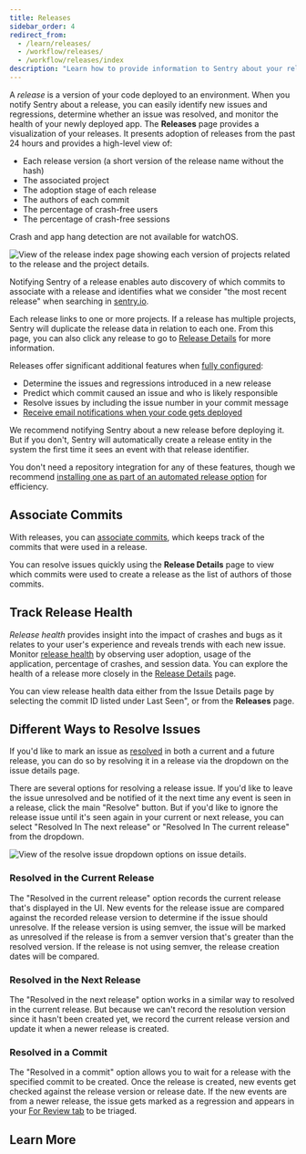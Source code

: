 ```yaml
---
title: Releases
sidebar_order: 4
redirect_from:
  - /learn/releases/
  - /workflow/releases/
  - /workflow/releases/index
description: "Learn how to provide information to Sentry about your releases to determine regressions and resolve issues quickly."
---
```


A _release_ is a version of your code deployed to an environment. When you notify Sentry about a <SandboxLink scenario="oneRelease" projectSlug="react">release</SandboxLink>, you can easily identify new issues and regressions, determine whether an issue was resolved, and monitor the health of your newly deployed app. The **Releases** page provides a visualization of your releases. It presents adoption of releases from the past 24 hours and provides a high-level view of:

- Each release version (a short version of the release name without the hash)
- The associated project
- The adoption stage of each release
- The authors of each commit
- The percentage of crash-free users
- The percentage of crash-free sessions

<Note>

Crash and app hang detection are not available for watchOS.

</Note>

![View of the release index page showing each version of projects related to the release and the project details.](release_index.png)

Notifying Sentry of a release enables auto discovery of which commits to associate with a release and identifies what we consider "the most recent release" when searching in [sentry.io](https://sentry.io).

Each release links to one or more projects. If a release has multiple projects, Sentry will duplicate the release data in relation to each one. From this page, you can also click any release to go to [Release Details](/product/releases/release-details/) for more information.

Releases offer significant additional features when [fully configured](/product/releases/setup/):

- Determine the issues and regressions introduced in a new release
- Predict which commit caused an issue and who is likely responsible
- Resolve issues by including the issue number in your commit message
- [Receive email notifications when your code gets deployed](/product/alerts/notifications/#deploy-notifications)

<Note>

We recommend notifying Sentry about a new release before deploying it. But if you don't, Sentry will automatically create a release entity in the system the first time it sees an event with that release identifier.

</Note>

You don't need a repository integration for any of these features, though we recommend [installing one as part of an automated release option](/product/releases/setup/release-automation/) for efficiency.

## Associate Commits

With releases, you can [associate commits](/product/releases/associate-commits/), which keeps track of the commits that were used in a release.

You can resolve issues quickly using the **Release Details** page to view which commits were used to create a release as the list of authors of those commits.

## Track Release Health

_Release health_ provides insight into the impact of crashes and bugs as it relates to your user's experience and reveals trends with each new issue. Monitor [release health](/product/releases/health/) by observing user adoption, usage of the application, percentage of crashes, and session data. You can explore the health of a release more closely in the [Release Details](/product/releases/release-details/) page.

You can view release health data either from the <SandboxLink scenario="oneIssue" projectSlug="react">Issue Details</SandboxLink> page by selecting the commit ID listed under Last Seen", or from the **Releases** page.

## Different Ways to Resolve Issues

If you'd like to mark an issue as [resolved](/product/issues/states-triage/#resolve) in both a current and a future release, you can do so by resolving it in a release via the dropdown on the issue details page.

There are several options for resolving a release issue. If you'd like to leave the issue unresolved and be notified of it the next time any event is seen in a release, click the main "Resolve" button. But if you'd like to ignore the release issue until it's seen again in your current or next release, you can select "Resolved In The next release" or "Resolved In The current release" from the dropdown.

![View of the resolve issue dropdown options on issue details.](resolved_in_options.png)

### Resolved in the Current Release

The "Resolved in the current release" option records the current release that's displayed in the UI. New events for the release issue are compared against the recorded release version to determine if the issue should unresolve. If the release version is using semver, the issue will be marked as unresolved if the release is from a semver version that's greater than the resolved version. If the release is not using semver, the release creation dates will be compared.

### Resolved in the Next Release

The "Resolved in the next release" option works in a similar way to resolved in the current release. But because we can't record the resolution version since it hasn't been created yet, we record the current release version and update it when a newer release is created.

### Resolved in a Commit

The "Resolved in a commit" option allows you to wait for a release with the specified commit to be created. Once the release is created, new events get checked against the release version or release date. If the new events are from a newer release, the issue gets marked as a regression and appears in your [For Review tab](/product/issues/states-triage/) to be triaged.

## Learn More

<PageGrid />
